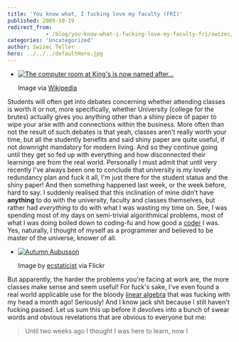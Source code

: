 ```yaml
---
title: 'You know what, I fucking love my faculty (FRI)'
published: 2009-10-19
redirect_from: 
            - /blog/you-know-what-i-fucking-love-my-faculty-fri/swizec/774
categories: 'Uncategorized'
author: Swizec Teller
hero: ../../../defaultHero.jpg
---
```

- [![The computer room at King's is now named after...](http://upload.wikimedia.org/wikipedia/commons/thumb/f/fd/KingsCollegeChapel.jpg/300px-KingsCollegeChapel.jpg "The computer room at King's is now named after...")](http://commons.wikipedia.org/wiki/Image:KingsCollegeChapel.jpg)

  Image via [Wikipedia](http://commons.wikipedia.org/wiki/Image:KingsCollegeChapel.jpg)

Students will often get into debates concerning whether attending classes is worth it or not, more specifically, whether University (college for the brutes) actually gives you anything other than a shiny piece of paper to wipe your arse with and connections within the business. More often than not the result of such debates is that yeah, classes aren't really worth your time, but all the studently benefits and said shiny paper are quite useful, if not downright mandatory for modern living. And so they continue going until they get so fed up with everything and how disconnected their learnings are from the real world. Personally I must admit that until very recently I've always been one to conclude that university is my lovely redundancy plan and fuck it all, I'm just there for the student status and the shiny paper! And then something happened last week, or the week before, hard to say. I suddenly realised that this inclination of mine didn't have **anything** to do with the university, faculty and classes themselves, but rather had _everything_ to do with what I was wasting my time on. See, I was spending most of my days on semi-trivial algorithmical problems, most of what I was doing boiled down to coding-fu and how good a [coder](http://en.wikipedia.org/wiki/Programmer "Programmer") I was. Yes, naturally, I thought of myself as a programmer and believed to be master of the universe, knower of all.

- [![Autumn Aubusson](http://farm3.static.flickr.com/2629/4025513614_8fc14e5bfb_m.jpg "Autumn Aubusson")](http://www.flickr.com/photos/41864721@N00/4025513614/)

  Image by [ecstaticist](http://www.flickr.com/photos/41864721@N00/4025513614/) via Flickr

But apparently, the harder the problems you're facing at work are, the more classes make sense and seem useful! For fuck's sake, I've even found a real world applicable use for the bloody [linear algebra](http://en.wikipedia.org/wiki/Linear_algebra "Linear algebra") that was fucking with my head a month ago! Seriously! And I know jack shit because I still haven't fucking passed. Let us sum this up before it devolves into a bunch of swear words and obvious revelations that are obvious to everyone but me:

> Until two weeks ago I thought I was here to learn, now I